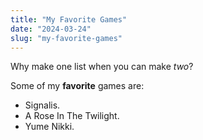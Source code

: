 ---
title: "My Favorite Games"
date: "2024-03-24"
slug: "my-favorite-games"
---

Why make one list when you can make *two*?

Some of my **favorite** games are:

* Signalis.
* A Rose In The Twilight.
* Yume Nikki.